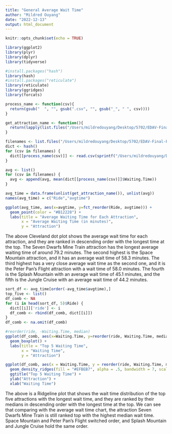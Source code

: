 ```yaml
---
title: "General Average Wait Time"
author: "Mildred Ouyang"
date: "2022-12-13"
output: html_document
---
```


```r
knitr::opts_chunk$set(echo = TRUE)
```

```r
library(ggplot2)
library(plyr)
library(dplyr)
library(tidyverse)

#install.packages("hash")
library(hash)
#install.packages("reticulate")
library(reticulate)
library(ggridges)
library(forcats)
```

```r
process_name <- function(csv){
  return(gsub("  ", "", gsub(".csv", "", gsub("_", " ", csv))))
}

get_attraction_name <- function(){
  return(lapply(list.files("/Users/mildredouyang/Desktop/5702/EDAV-Final-Project/Data/data/Magic Kingdom/xysong_python"), process_name))
}

filenames <- list.files("/Users/mildredouyang/Desktop/5702/EDAV-Final-Project/Data/data/cleaned")
dict <- hash()
for (csv in filenames) {
  dict[[process_name(csv)]] <- read.csv(sprintf("/Users/mildredouyang/Desktop/5702/EDAV-Final-Project/Data/data/cleaned/%s", csv))
}
```

```r
avg <- list()
for (csv in filenames) {
  avg <- append(avg, mean(dict[[process_name(csv)]]$Waiting.Time))
}
```

```r
avg_time = data.frame(unlist(get_attraction_name()), unlist(avg))
names(avg_time) = c("Ride","avgtime")
```

```r
ggplot(avg_time, aes(x=avgtime, y=fct_reorder(Ride, avgtime))) + 
  geom_point(color = "#B12228") +
  labs(title = "Average Waiting Time for Each Attraction", 
       x = "Average Waiting Time (in minutes)", 
       y = "Attraction")
```

The above Cleveland dot plot shows the average wait time for each attraction, and they are ranked in descending order with the longest time at the top. The Seven Dwarfs Mine Train attraction has the longest average waiting time of around 79.2 minutes. The second highest is the Space Mountain attraction, and it has an average wait time of 58.3 minutes. The third highest has a very close average wait time as the second one, and it is the Peter Pan's Flight attraction with a wait time of 58.0 minutes. The fourth is the Splash Mountain with an average wait time of 45.1 minutes, and the fifth is the Jungle Cruise with an average wait time of 44.2 minutes.      
```r
sort_df <- avg_time[order(-avg_time$avgtime),]
top_five <- list()
df_comb <- NA
for (i in head(sort_df, 5)$Ride) {
  dict[[i]]['ride'] <- i
  df_comb <- rbind(df_comb, dict[[i]])
}
df_comb <- na.omit(df_comb)
```

```r
#reorder(ride, -Waiting.Time, median)
ggplot(df_comb, aes(x=Waiting.Time, y=reorder(ride, Waiting.Time, median))) + 
  geom_boxplot() + 
  labs(title = "Top 5 Waiting Time", 
       x = "Waiting Time", 
       y = "Attraction")
```

```r
ggplot(df_comb, aes(x = Waiting.Time, y = reorder(ride, Waiting.Time, median))) +
  geom_density_ridges(fill = "#EFBEB7", alpha = .5, bandwidth = 7, scale = 1.4) +
  ggtitle("Top 5 Waiting Time") +
  ylab("Attraction") +
  xlab("Waiting Time")
```

The above is a Ridgeline plot that shows the wait time distribution of the top five attractions with the longest wait time, and they are ranked by their medians in descending order with the longest time at the top. We can see that comparing with the average wait time chart, the attraction Seven Dwarfs Mine Train is still ranked top with the highest median wait time. Space Mountain and Peter Pan's Flight switched order, and Splash Mountain and Jungle Cruise hold the same order. 